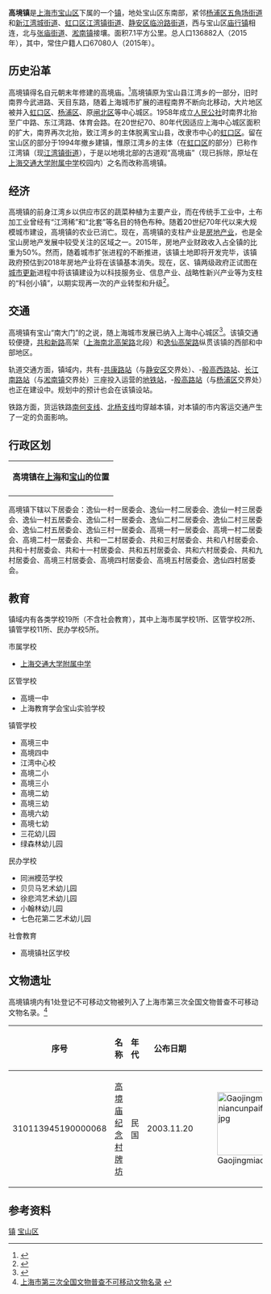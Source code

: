 {{中国乡级行政区
|行政区全称 = 高境镇
|景观照片文件名 = 高境社区活动中心.jpg
|景观照片描述 = 高境社区活动中心
|汉语拼音 = 
|其他语言 = 
|其他语言名称 = 
|位置图文件名 = 
|位置图描述 = 
|自定义图片=
|上级行政区 = [[上海市|上海市]][[宝山区_(上海市)|宝山区]]
|行政区类别 = 镇
|行政区划代码 = 310113111
|行政区划 = 24个
|村委会 = 
|居委会 = 24
|建置时间 = 1993年
|领导职位 = 镇长
|领导名称 = 高虹军
|政府驻地 = [[上海市|上海市]][[宝山区_(上海市)|宝山区]]殷高西路111号
|毗邻 = 
|总面积 = 7.1[[平方公里|平方公里]]
|总人口 = 13.7万
|户籍人口 = 6.7万
|户籍人口年份 = 2015年
|常住人口 = 
|常住人口年份 = 
|人口密度 =
|GDP = 
|邮政编码 = 200439
|电话区号 = 21
|官方网站 = http://www.gaojing.gov.cn/ 
|网站名称 = 宝山·高境
}}

'''高境镇'''是[[上海市|上海市]][[宝山区_(上海市)|宝山区]]下属的一个[[镇|镇]]，地处宝山区东南部，紧邻[[杨浦区|杨浦区]][[五角场街道|五角场街道]]和[[新江湾城街道|新江湾城街道]]、[[虹口区|虹口区]][[江湾镇街道|江湾镇街道]]、[[静安区|静安区]][[临汾路街道|临汾路街道]]，西与宝山区[[庙行镇|庙行镇]]相连，北与[[张庙街道|张庙街道]]、[[淞南镇|淞南镇]]接壤。面积7.1平方公里。总人口136882人（2015年），其中，常住户籍人口67080人（2015年）。

== 历史沿革 ==
高境镇得名自元朝末年修建的高境庙。<ref>{{cite news |title=科创大厦拔地起，“高境庙”变身科创宜居小镇 来源：新民晚报    2018-12-21 09:11:11 |url=https://wap.xinmin.cn/content/31468002.html}}</ref>高境镇原为宝山县江湾乡的一部分，旧时南界今武进路、天目东路，随着上海城市扩展的进程南界不断向北移动，大片地区被并入[[虹口区|虹口区]]、[[杨浦区|杨浦区]]、原[[闸北区|闸北区]]等中心城区。1958年成立[[人民公社|人民公社]]时南界北抬至广中路、东江湾路、体育会路。在20世纪70、80年代因适应上海中心城区面积的扩大，南界再次北抬，致江湾乡的主体脱离宝山县，改隶市中心的[[虹口区|虹口区]]。留在宝山区的部分于1994年撤乡建镇，惟原江湾乡的主体（在[[虹口区|虹口区]]的部分）已称作江湾镇（现[[江湾镇街道|江湾镇街道]]），于是以地境北部的古道观“高境庙”（现已拆除，原址在[[上海交通大学附属中学|上海交通大学附属中学]]校园内）之名而改称高境镇。

== 经济 ==
高境镇的前身江湾乡以供应市区的蔬菜种植为主要产业，而在传统手工业中，土布加工业曾经有“江湾稀”和“北套”等名目的特色布种。随着20世纪70年代以来大规模城市建设，高境镇的农业已消亡。现在，高境镇的支柱产业是[[房地产业|房地产业]]，也是全宝山房地产发展中较受关注的区域之一。2015年，房地产业财政收入占全镇的比重为50%。然而，随着城市扩张进程的不断推进，该镇土地即将开发完毕，该镇政府预估到2018年房地产业将在该镇基本消失。现在，区、镇两级政府正试图在[[城市更新|城市更新]]进程中将该镇建设为以科技服务业、信息产业、战略性新兴产业等为支柱的“科创小镇”，以期实现再一次的产业转型和升级<ref>{{Cite web |url=http://www.gaojing.gov.cn/70/3/71/1609127115831_1.html |title=高境镇政府网站：高境十三五规划 |access-date=2017-01-24 |archive-url=https://web.archive.org/web/20170202033934/http://www.gaojing.gov.cn/70/3/71/1609127115831_1.html |archive-date=2017-02-02 |dead-url=yes }}</ref>。

== 交通 ==
高境镇有宝山“南大门”的之说，随上海城市发展已纳入上海中心城区<ref>{{Cite web |url=http://www.gaojing.gov.cn/70/1/2008102013462.html |title=高境镇政府网站：高境概况 |access-date=2017-01-24 |archive-url=https://web.archive.org/web/20170202033652/http://www.gaojing.gov.cn/70/1/2008102013462.html |archive-date=2017-02-02 |dead-url=yes }}</ref>。该镇交通较便捷，[[共和新路|共和新路]]高架（[[上海南北高架路|上海南北高架路]]北段）和[[逸仙高架路|逸仙高架路]]纵贯该镇的西部和中部地区。

轨道交通方面，镇域内，共有{{上海地铁线路名|1}}-[[共康路站|共康路站]]（与[[静安区|静安区]]交界处）、{{上海地铁线路名|3}}-[[殷高西路站|殷高西路站]]、[[长江南路站_(上海市)|长江南路站]]（与[[淞南镇|淞南镇]]交界处）三座投入运营的[[地铁站|地铁站]]，{{上海地铁线路名|18}}-[[殷高路站|殷高路站]]（与[[杨浦区|杨浦区]]交界处）也正在建设中。规划中的{{上海地铁线路名|19}}预计也会在该镇设站。

铁路方面，货运铁路[[南何支线|南何支线]]、[[北杨支线|北杨支线]]均穿越本镇，对本镇的市内客运交通产生了一定的负面影响。

== 行政区划 ==
{| border="1.5" cellpadding="4" cellspacing="0" align="right" width="250" style="margin: 0 0 1em 1em; background: #ffffff; border: 1px #aaaaaa solid; border-collapse: collapse; font-size: 90%;"
|-----
|align=center colspan=2 bgcolor="#E3E3E3"|'''高境镇在[[上海|上海]]和[[宝山区_(上海市)|宝山]]的位置'''
|-----
|{{Image label begin|image=Shanghai administrative Baoshan.svg|width={{{width|300}}}|float={{{float|none}}}}} 
{{Image label|x=0.523|y=0.48|scale={{{width|350}}}|text=高境镇}} 
{{Image label|x=0.493|y=0.48|scale={{{width|350}}}|text=[[File:Blue_pog.svg|8px]]}} 
{{Image label end}}
|}
高境镇下辖以下居委会：逸仙一村一居委会、逸仙一村二居委会、逸仙一村三居委会、逸仙一村五居委会、逸仙二村一居委会、逸仙二村二居委会、逸仙二村三居委会、逸仙二村五居委会、逸仙三村一居委会、高境一村一居委会、高境一村二居委会、高境二村一居委会、共和一二村居委会、共和三村居委会、共和八村居委会、共和十村居委会、共和十一村居委会、共和五村居委会、共和六村居委会、共和九村居委会、高境三村居委会、高境四村居委会、高境五村居委会、逸仙四村居委会。

== 教育 ==
镇域内有各类学校19所（不含社会教育），其中上海市属学校1所、区管学校2所、镇管学校11所、民办学校5所。
;市属学校
* [[上海交通大学附属中学|上海交通大学附属中学]]

;区管学校
* 高境一中
* 上海教育学会宝山实验学校

;镇管学校
* 高境三中
* 高境四中
* 江湾中心校
* 高境二小
* 高境三小
* 高境二幼
* 高境三幼
* 高境六幼
* 高境七幼
* 三花幼儿园
* 绿森林幼儿园

;民办学校
* 同洲模范学校
* 贝贝马艺术幼儿园
* 徐悲鸿艺术幼儿园
* 小翰林幼儿园
* 七色花第二艺术幼儿园

;社會教育
* 高境镇社区学校

== 文物遗址 ==
高境镇境内有1处登记不可移动文物被列入了上海市第三次全国文物普查不可移动文物名录。<ref>[http://wgj.sh.gov.cn/node2/n1716/n1718/n1751/n1752/userobject1ai79876.html 上海市第三次全国文物普查不可移动文物名录] {{webarchive|url=https://web.archive.org/web/20150606194108/http://wgj.sh.gov.cn/node2/n1716/n1718/n1751/n1752/userobject1ai79876.html |date=2015-06-06 }}</ref>
<center>
{| class="wikitable sortable"
|-
!序号
!名称
!年代
!公布日期
!照片
|-
|310113945190000068
|[[高境庙纪念村牌坊|高境庙纪念村牌坊]]
|民国
|2003.11.20
|style="padding:0" |[[File:Gaojingmiaojiniancunpaifang.jpg|125px]]
|}
</center>

== 参考资料 ==
{{reflist}}

{{上海市宝山区行政区划}}

[[Category:上海市宝山区行政区划|镇]]
[[Category:上海乡镇|宝山区]]